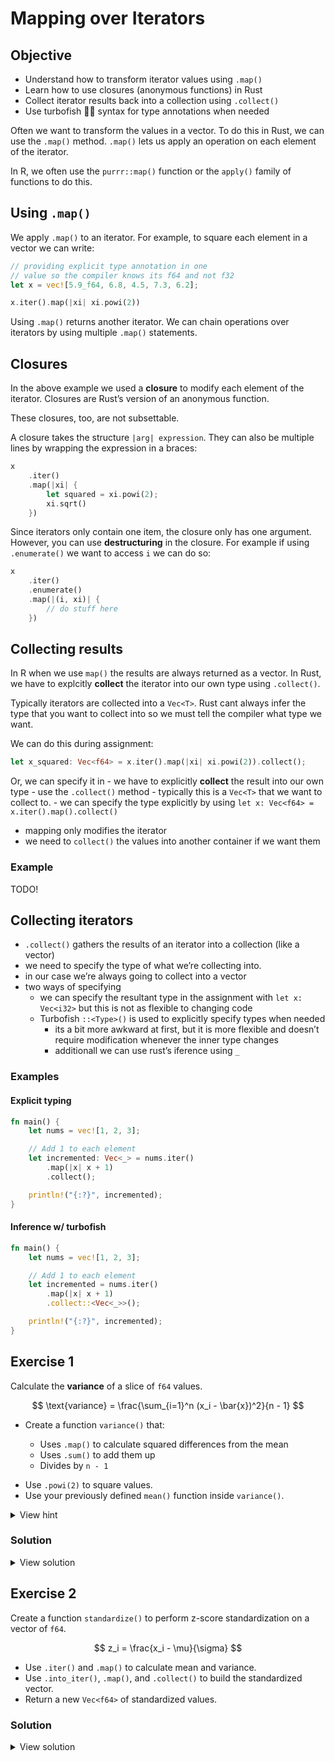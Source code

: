# Mapping over Iterators

::: callout-tip
## Objective
- Understand how to transform iterator values using `.map()`
- Learn how to use closures (anonymous functions) in Rust
- Collect iterator results back into a collection using `.collect()`
- Use turbofish 🐠💨 syntax for type annotations when needed
:::

Often we want to transform the values in a vector. To do this in Rust, we can use the `.map()` method. `.map()` lets us apply an operation on each element of the iterator.

In R, we often use the `purrr::map()` function or the `apply()` family of functions to do this.

## Using `.map()`

We apply `.map()` to an iterator. For example, to square each element in a vector we can write:

```rust
// providing explicit type annotation in one
// value so the compiler knows its f64 and not f32
let x = vec![5.9_f64, 6.8, 4.5, 7.3, 6.2];

x.iter().map(|xi| xi.powi(2))
```

Using `.map()` returns another iterator. We can chain operations over iterators by using multiple `.map()` statements.


## Closures

In the above example we used a **closure** to modify each element of the iterator. Closures are Rust's version of an anonymous function.

::: aside
These closures, too, are not subsettable.
:::

A closure takes the structure `|arg| expression`. They can also be multiple lines by wrapping the expression in a braces:

```rust
x
    .iter()
    .map(|xi| {
        let squared = xi.powi(2);
        xi.sqrt()
    })
```

Since iterators only contain one item, the closure only has one argument. However, you can use **destructuring** in the closure. For example if using `.enumerate()` we want to access `i` we can do so:

```rust
x
    .iter()
    .enumerate()
    .map(|(i, xi)| {
        // do stuff here
    })
```

## Collecting results

In R when we use `map()` the results are always returned as a vector. In Rust, we have to explcitly **collect** the iterator into our own type using `.collect()`.

Typically iterators are collected into a `Vec<T>`. Rust cant always infer the type that you want to collect into so we must tell the compiler what type we want.

We can do this during assignment:

```rust
let x_squared: Vec<f64> = x.iter().map(|xi| xi.powi(2)).collect();
```

Or, we can specify it in
- we have to explicitly **collect** the result into our own type
  - use the `.collect()` method
- typically this is a `Vec<T>` that we want to collect to.
- we can specify the type explicitly by using `let x: Vec<f64> = x.iter().map().collect()`





- mapping only modifies the iterator
- we need to `collect()` the values into another container if we want them

### Example

TODO!

## Collecting iterators

- `.collect()` gathers the results of an iterator into a collection (like a vector)
- we need to specify the type of what we're collecting into.
- in our case we're always going to collect into a vector
- two ways of specifying
    - we can specify the resultant type in the assignment with `let x: Vec<i32>` but this is not as flexible to changing code
    - Turbofish `::<Type>()` is used to explicitly specify types when needed
        - its a bit more awkward at first, but it is more flexible and doesn't require modification whenever the inner type changes
        - additionall we can use rust's iference using `_`



### Examples

:::{layout-ncol="2"}
#### Explicit typing
```rust
fn main() {
    let nums = vec![1, 2, 3];

    // Add 1 to each element
    let incremented: Vec<_> = nums.iter()
        .map(|x| x + 1)
        .collect();

    println!("{:?}", incremented);
}
```

#### Inference w/ turbofish
```rust
fn main() {
    let nums = vec![1, 2, 3];

    // Add 1 to each element
    let incremented = nums.iter()
        .map(|x| x + 1)
        .collect::<Vec<_>>();

    println!("{:?}", incremented);
}
```
:::



## Exercise 1

Calculate the **variance** of a slice of `f64` values.

$$
\text{variance} = \frac{\sum_{i=1}^n (x_i - \bar{x})^2}{n - 1}
$$

* Create a function `variance()` that:

  * Uses `.map()` to calculate squared differences from the mean
  * Uses `.sum()` to add them up
  * Divides by `n - 1`

::: callout-tip

* Use `.powi(2)` to square values.
* Use your previously defined `mean()` function inside `variance()`.
:::


<details>
<summary>View hint</summary>

```rust
fn variance(x: &[f64]) -> f64 {
    let n = x.len() as f64;
    let avg = mean(x);
    let sq_diffs: f64 = x
        .iter()
        .map(|xi| ___ )  // squared difference here
        .__();           // sum method here

    sq_diffs / (n - 1.0)
}
```

</details>

### Solution

<details>
<summary>View solution</summary>

```rust
fn variance(x: &[f64]) -> f64 {
    let n = x.len() as f64;
    let avg = mean(x);
    let sq_diffs: f64 = x
        .iter()
        .map(|xi| (xi - avg).powi(2))
        .sum();
    sq_diffs / (n - 1.0)
}

fn main() {
    let x = vec![2.0, 4.0, 4.0, 4.0, 5.0, 5.0, 7.0, 9.0];
    println!("Variance is: {:.2}", variance(&x));
}
```

</details>


## Exercise 2

Create a function `standardize()` to perform z-score standardization on a vector of `f64`.

$$
z_i = \frac{x_i - \mu}{\sigma}
$$

* Use `.iter()` and `.map()` to calculate mean and variance.
* Use `.into_iter()`, `.map()`, and `.collect()` to build the standardized vector.
* Return a new `Vec<f64>` of standardized values.

### Solution

<details>
<summary>View solution</summary>

```rust
fn standardize(x: &[f64]) -> Vec<f64> {
    let avg = mean(x);
    let std_dev = variance(x).sqrt();
    x.iter().map(|xi| (xi - avg) / std_dev).collect()
}

fn main() {
    let x = vec![1.0, 2.0, 3.0, 4.0, 5.0];
    let standardized = standardize(x);
    println!("Standardized: {:?}", standardized);
}
```

</details>
